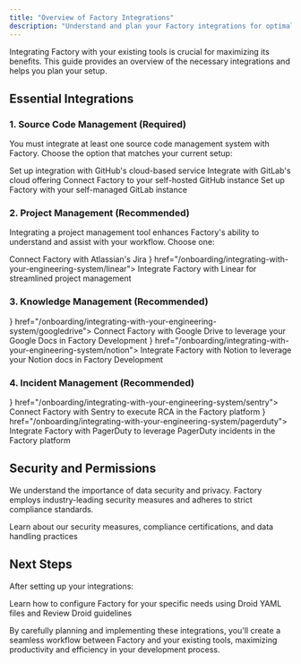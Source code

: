 ```yaml
---
title: "Overview of Factory Integrations"
description: "Understand and plan your Factory integrations for optimal workflow"
---
```


Integrating Factory with your existing tools is crucial for maximizing its benefits. This guide provides an overview of the necessary integrations and helps you plan your setup.

## Essential Integrations

### 1. Source Code Management (Required)

You must integrate at least one source code management system with Factory. Choose the option that matches your current setup:

<CardGroup cols="2">
  <Card title="GitHub Cloud" icon="github" href="/onboarding/integrating-with-your-engineering-system/github-cloud">
    Set up integration with GitHub's cloud-based service
  </Card>
  <Card title="GitLab Cloud" icon="gitlab" href="/onboarding/integrating-with-your-engineering-system/gitlab-cloud">
    Integrate with GitLab's cloud offering
  </Card>
  <Card title="GitHub Enterprise Server" icon="server" href="/onboarding/integrating-with-your-engineering-system/github-enterprise-server">
    Connect Factory to your self-hosted GitHub instance
  </Card>
  <Card title="GitLab Self-Hosted" icon="server" href="/onboarding/integrating-with-your-engineering-system/gitlab-self-hosted">
    Set up Factory with your self-managed GitLab instance
  </Card>
</CardGroup>

### 2. Project Management (Recommended)

Integrating a project management tool enhances Factory's ability to understand and assist with your workflow. Choose one:

<CardGroup cols="2">
  <Card title="Jira" icon="jira" href="/onboarding/integrating-with-your-engineering-system/jira">
    Connect Factory with Atlassian's Jira
  </Card>
  <Card title="Linear" icon={<svg width="40" height="40" viewBox="0 0 35 35" fill="none" xmlns="http://www.w3.org/2000/svg"><g id="SVGRepo_bgCarrier" stroke-width="0"/><g id="SVGRepo_tracerCarrier" stroke-linecap="round" stroke-linejoin="round"/><g id="SVGRepo_iconCarrier"> <path d="M3.03509 12.9431C3.24245 14.9227 4.10472 16.8468 5.62188 18.364C7.13904 19.8811 9.0631 20.7434 11.0428 20.9508L3.03509 12.9431Z" fill="#ffffff"/> <path d="M3 11.4938L12.4921 20.9858C13.2976 20.9407 14.0981 20.7879 14.8704 20.5273L3.4585 9.11548C3.19793 9.88771 3.0451 10.6883 3 11.4938Z" fill="#ffffff"/> <path d="M3.86722 8.10999L15.8758 20.1186C16.4988 19.8201 17.0946 19.4458 17.6493 18.9956L4.99021 6.33659C4.54006 6.89125 4.16573 7.487 3.86722 8.10999Z" fill="#ffffff"/> <path d="M5.66301 5.59517C9.18091 2.12137 14.8488 2.135 18.3498 5.63604C21.8508 9.13708 21.8645 14.8049 18.3907 18.3228L5.66301 5.59517Z" fill="#ffffff"/> </g></svg>} href="/onboarding/integrating-with-your-engineering-system/linear">
    Integrate Factory with Linear for streamlined project management
  </Card>
</CardGroup>

### 3. Knowledge Management (Recommended)

<CardGroup cols="2">
  <Card title="Google Drive" icon={<svg width="40" height="40" viewBox="0 0 35 35" fill="none" xmlns="http://www.w3.org/2000/svg"><g id="SVGRepo_bgCarrier" stroke-width="0"/><g id="SVGRepo_tracerCarrier" stroke-linecap="round" stroke-linejoin="round"/><g id="SVGRepo_iconCarrier"> <path d="M3.03509 12.9431C3.24245 14.9227 4.10472 16.8468 5.62188 18.364C7.13904 19.8811 9.0631 20.7434 11.0428 20.9508L3.03509 12.9431Z" fill="#ffffff"/> <path d="M3 11.4938L12.4921 20.9858C13.2976 20.9407 14.0981 20.7879 14.8704 20.5273L3.4585 9.11548C3.19793 9.88771 3.0451 10.6883 3 11.4938Z" fill="#ffffff"/> <path d="M3.86722 8.10999L15.8758 20.1186C16.4988 19.8201 17.0946 19.4458 17.6493 18.9956L4.99021 6.33659C4.54006 6.89125 4.16573 7.487 3.86722 8.10999Z" fill="#ffffff"/> <path d="M5.66301 5.59517C9.18091 2.12137 14.8488 2.135 18.3498 5.63604C21.8508 9.13708 21.8645 14.8049 18.3907 18.3228L5.66301 5.59517Z" fill="#ffffff"/> </g></svg>} href="/onboarding/integrating-with-your-engineering-system/googledrive">
    Connect Factory with Google Drive to leverage your Google Docs in Factory Development
  </Card>
  <Card title="Notion" icon={<svg width="40" height="40" viewBox="0 0 35 35" fill="none" xmlns="http://www.w3.org/2000/svg"><g id="SVGRepo_bgCarrier" stroke-width="0"/><g id="SVGRepo_tracerCarrier" stroke-linecap="round" stroke-linejoin="round"/><g id="SVGRepo_iconCarrier"> <path d="M3.03509 12.9431C3.24245 14.9227 4.10472 16.8468 5.62188 18.364C7.13904 19.8811 9.0631 20.7434 11.0428 20.9508L3.03509 12.9431Z" fill="#ffffff"/> <path d="M3 11.4938L12.4921 20.9858C13.2976 20.9407 14.0981 20.7879 14.8704 20.5273L3.4585 9.11548C3.19793 9.88771 3.0451 10.6883 3 11.4938Z" fill="#ffffff"/> <path d="M3.86722 8.10999L15.8758 20.1186C16.4988 19.8201 17.0946 19.4458 17.6493 18.9956L4.99021 6.33659C4.54006 6.89125 4.16573 7.487 3.86722 8.10999Z" fill="#ffffff"/> <path d="M5.66301 5.59517C9.18091 2.12137 14.8488 2.135 18.3498 5.63604C21.8508 9.13708 21.8645 14.8049 18.3907 18.3228L5.66301 5.59517Z" fill="#ffffff"/> </g></svg>} href="/onboarding/integrating-with-your-engineering-system/notion">
    Integrate Factory with Notion to leverage your Notion docs in Factory Development
  </Card>
</CardGroup>

### 4. Incident Management (Recommended)

<CardGroup cols={2}>
  <Card title="Sentry" icon={<svg width="40" height="40" viewBox="0 0 35 35" fill="none" xmlns="http://www.w3.org/2000/svg"><g id="SVGRepo_bgCarrier" stroke-width="0"/><g id="SVGRepo_tracerCarrier" stroke-linecap="round" stroke-linejoin="round"/><g id="SVGRepo_iconCarrier"> <path d="M3.03509 12.9431C3.24245 14.9227 4.10472 16.8468 5.62188 18.364C7.13904 19.8811 9.0631 20.7434 11.0428 20.9508L3.03509 12.9431Z" fill="#ffffff"/> <path d="M3 11.4938L12.4921 20.9858C13.2976 20.9407 14.0981 20.7879 14.8704 20.5273L3.4585 9.11548C3.19793 9.88771 3.0451 10.6883 3 11.4938Z" fill="#ffffff"/> <path d="M3.86722 8.10999L15.8758 20.1186C16.4988 19.8201 17.0946 19.4458 17.6493 18.9956L4.99021 6.33659C4.54006 6.89125 4.16573 7.487 3.86722 8.10999Z" fill="#ffffff"/> <path d="M5.66301 5.59517C9.18091 2.12137 14.8488 2.135 18.3498 5.63604C21.8508 9.13708 21.8645 14.8049 18.3907 18.3228L5.66301 5.59517Z" fill="#ffffff"/> </g></svg>} href="/onboarding/integrating-with-your-engineering-system/sentry">
    Connect Factory with Sentry to execute RCA in the Factory platform
  </Card>
  <Card title="PagerDuty" icon={<svg width="40" height="40" viewBox="0 0 35 35" fill="none" xmlns="http://www.w3.org/2000/svg"><g id="SVGRepo_bgCarrier" stroke-width="0"/><g id="SVGRepo_tracerCarrier" stroke-linecap="round" stroke-linejoin="round"/><g id="SVGRepo_iconCarrier"> <path d="M3.03509 12.9431C3.24245 14.9227 4.10472 16.8468 5.62188 18.364C7.13904 19.8811 9.0631 20.7434 11.0428 20.9508L3.03509 12.9431Z" fill="#ffffff"/> <path d="M3 11.4938L12.4921 20.9858C13.2976 20.9407 14.0981 20.7879 14.8704 20.5273L3.4585 9.11548C3.19793 9.88771 3.0451 10.6883 3 11.4938Z" fill="#ffffff"/> <path d="M3.86722 8.10999L15.8758 20.1186C16.4988 19.8201 17.0946 19.4458 17.6493 18.9956L4.99021 6.33659C4.54006 6.89125 4.16573 7.487 3.86722 8.10999Z" fill="#ffffff"/> <path d="M5.66301 5.59517C9.18091 2.12137 14.8488 2.135 18.3498 5.63604C21.8508 9.13708 21.8645 14.8049 18.3907 18.3228L5.66301 5.59517Z" fill="#ffffff"/> </g></svg>} href="/onboarding/integrating-with-your-engineering-system/pagerduty">
    Integrate Factory with PagerDuty to leverage PagerDuty incidents in the Factory platform
  </Card>
</CardGroup>

## Security and Permissions

We understand the importance of data security and privacy. Factory employs industry-leading security measures and adheres to strict compliance standards.

<Card title="Security and Compliance" icon="shield-check" href="/user-guides/build-with-factory/security-compliance">
  Learn about our security measures, compliance certifications, and data handling practices
</Card>

## Next Steps

After setting up your integrations:

<Card title="Configuring Your Factory" icon="cogs" href="/onboarding/configuring-your-factory/droid-yaml-configuration">
  Learn how to configure Factory for your specific needs using Droid YAML files and Review Droid guidelines
</Card>

By carefully planning and implementing these integrations, you'll create a seamless workflow between Factory and your existing tools, maximizing productivity and efficiency in your development process.
